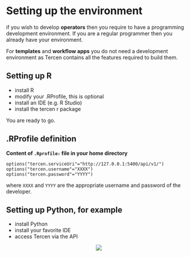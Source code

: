 # Setting up the environment

if you wish to develop __operators__ then you require to have a programming development environment.
If you are a regular programmer then you already have your environment.

For __templates__ and __workflow apps__ you do not need a development environment as Tercen contains all the features required to build them.

## Setting up R

* install R
* modify your .RProfile, this is optional
* install an IDE (e.g. R Studio)
* install the tercen r package

You are ready to go.

## .RProfile definition

__Content of `.Rprofile:` file in your home directory__ 
```
options("tercen.serviceUri"="http://127.0.0.1:5400/api/v1/")
options("tercen.username"="XXXX")
options("tercen.password"="YYYY")
```
where `XXXX` and `YYYY` are the appropriate username and password of the developer.


## Setting up Python, for example {-}

* install Python
* install your favorite IDE
* access Tercen via the API

<center>![](images/goldfish.png)</center>